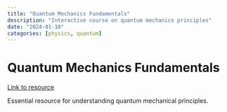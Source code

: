```yaml
---
title: "Quantum Mechanics Fundamentals"
description: "Interactive course on quantum mechanics principles"
date: "2024-01-10"
categories: [physics, quantum]
---
```


# Quantum Mechanics Fundamentals

[Link to resource](https://example.com/quantum-course)

Essential resource for understanding quantum mechanical principles.

